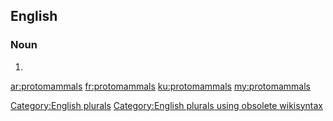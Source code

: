 ==English==

===Noun===
{{head|en}}

# {{plural of|protomammal}}

[[Category:English plurals]][[Category:English plurals using obsolete wikisyntax]]

[[ar:protomammals]]
[[fr:protomammals]]
[[ku:protomammals]]
[[my:protomammals]]